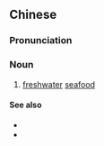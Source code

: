 {{also|河鲜}}
==Chinese==
{{zh-forms|s=河鲜}}

===Pronunciation===
{{zh-pron
|m=héxiān
|cat=n
}}

===Noun===
{{zh-noun}}

# [[freshwater]] [[seafood]]

====See also====
* {{zh-l|海鮮}}
* {{zh-l|魚鮮}}
